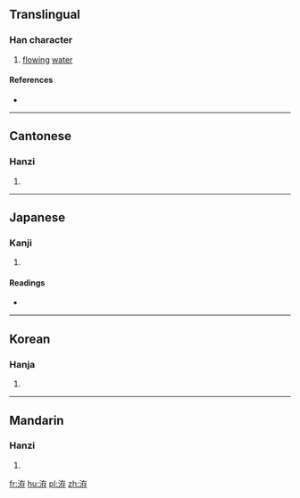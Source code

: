 ==Translingual==

===Han character===
{{Han char|rn=85|rad=水|as=06|sn=9|four=3414<sub>7</sub>|canj=水大中木 (EKLD)}}

# [[flow]]ing [[water]]

====References====
* {{Han ref|kx=0619.270|dkj=17362|dj=1014.180|hdz=31604.040|uh=6D0A|ud=27914|bh=CF74|bd=53108}}

----

==Cantonese==

===Hanzi===
{{yue-hanzi|jyut=|y=jin3}}

# {{defn|lang=yue|sort=水06}}

----

==Japanese==

===Kanji===
{{ja-kanji|grade=|rs=水06}}

# {{defn|lang=ja|sort=水06}}

====Readings====
* {{ja-readings|on=[[せん]] (sen), [[ぜん]] (zen), [[そん]] (son), [[ぞん]] (zon)|kun=[[いたる]] (itaru)}}

----

==Korean==

===Hanja===
{{ko-hanja|hangeul=천|eumhun=|rv=cheon|mr=ch'ŏn|y=chen}}

# {{defn|lang=ko|sort=水06}}

----

==Mandarin==

===Hanzi===
{{cmn-hanzi|pin=[[jiàn]] ([[jian4]])|wg=chien<sup>4</sup>}}

# {{defn|lang=cmn|sort=水06}}

[[fr:洊]]
[[hu:洊]]
[[pl:洊]]
[[zh:洊]]